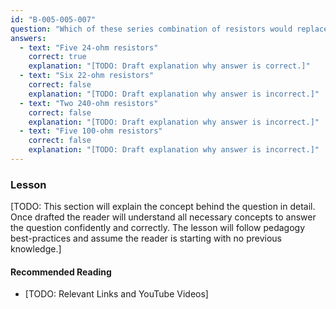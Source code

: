 ```yaml
---
id: "B-005-005-007"
question: "Which of these series combination of resistors would replace a single 120-ohm resistor?"
answers:
  - text: "Five 24-ohm resistors"
    correct: true
    explanation: "[TODO: Draft explanation why answer is correct.]"
  - text: "Six 22-ohm resistors"
    correct: false
    explanation: "[TODO: Draft explanation why answer is incorrect.]"
  - text: "Two 240-ohm resistors"
    correct: false
    explanation: "[TODO: Draft explanation why answer is incorrect.]"
  - text: "Five 100-ohm resistors"
    correct: false
    explanation: "[TODO: Draft explanation why answer is incorrect.]"
---
```


### Lesson

[TODO: This section will explain the concept behind the question in detail. Once drafted the reader will understand all necessary concepts to answer the question confidently and correctly. The lesson will follow pedagogy best-practices and assume the reader is starting with no previous knowledge.]

#### Recommended Reading

- [TODO: Relevant Links and YouTube Videos]

